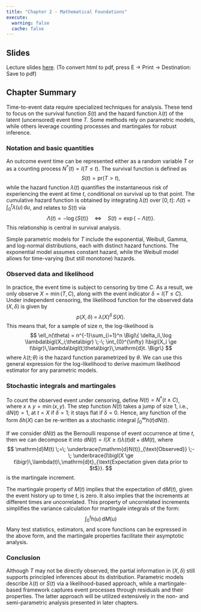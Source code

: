 ```yaml
---
title: "Chapter 2 - Mathematical Foundations"
execute: 
  warning: false
  cache: false
---
```


## Slides

Lecture slides [here](chap2.html){target="_blank"}. (To convert html to pdf, press E $\to$ Print $\to$ Destination: Save to pdf)


## Chapter Summary

Time-to-event data require specialized techniques for analysis.
These tend to focus on the survival function $S(t)$ and the hazard function $\lambda(t)$
of the latent (uncensored) event time $T$.
Some methods rely on parametric models, while others leverage counting processes and martingales 
for robust inference.

### Notation and basic quantities
An outcome event time can be represented either as a random variable $T$ or as a counting process 
$N^*(t) = I(T \le t)$. The survival function is defined as
$$
S(t) = \mathrm{pr}(T > t),
$$
while the hazard function $\lambda(t)$ quantifies the instantaneous risk of experiencing the event at time $t$, 
conditional on survival up to that point. The cumulative hazard function is obtained by integrating 
$\lambda(t)$ over $[0, t]$:
$\Lambda(t) = \int_0^t \lambda(u)\,\mathrm{d}u$,
and relates to $S(t)$ via
$$
\Lambda(t) = -\log\bigl\{S(t)\bigr\} \quad\Longleftrightarrow\quad S(t) = \exp\bigl\{-\Lambda(t)\bigr\}.
$$
This relationship is central in survival analysis. 

Simple parametric models for $T$ include the exponential, Weibull, Gamma,
and log-normal distributions, each with distinct hazard functions.
The exponential model assumes constant hazard, while the Weibull model allows for time-varying
(but still monotone) hazards.

### Observed data and likelihood

In practice, the event time is subject to censoring by time $C$.
As a result, we only observe $X = \min(T, C)$, along with the event indicator
$\delta = I(T \le C)$. Under independent censoring, 
the likelihood function for the observed data $(X, \delta)$
is given by
$$
p\bigl(X,\delta\bigr)
\;=\;
\lambda\bigl(X\bigr)^{\delta}\,S\bigl(X\bigr).
$$
This means that, for a sample of size $n$, the log-likelihood is
$$
\ell_n(\theta) =  
n^{-1}\sum_{i=1}^n
\Bigl\{
  \delta_i\,\log \lambda\bigl(X_i;\theta\bigr)
  \;-\;
  \int_{0}^{\infty} 
    I\bigl(X_i \ge t\bigr)\,\lambda\bigl(t;\theta\bigr)\,\mathrm{d}t.
\Bigr\}
$$
where $\lambda(t;\theta)$ is the hazard function parametrized by $\theta$.
We can use this general expression for the log-likelihood to derive maximum likelihood
estimator for any parametric models.

### Stochastic integrals and martingales
 To count the observed event under censoring, define
$N(t) = N^*(t\wedge C)$, where $x\wedge y = \min(x, y)$.
The step function $N(t)$ takes a jump of size 1, i.e., $\mathrm{d}N(t)=1$,
at $t = X$ if $\delta = 1$; it stays flat if $\delta = 0$. Hence, 
any function of the form $\delta h(X)$ can be re-written as 
a stochastic integral $\int_0^\infty h(t)\mathrm{d}N(t)$.

If we consider $\mathrm{d}N(t)$ as the Bernoulli response of event occurrence at time $t$,
then we can decompose it into $\mathrm{d}N(t) = I(X\ge t)\lambda(t)\mathrm{d} t + \mathrm{d}M(t)$,
where
$$
\mathrm{d}M(t)
\;=\;
\underbrace{\mathrm{d}N(t)}_{\text{Observed}} 
\;-\;
\underbrace{I\bigl(X \ge t\bigr)\,\lambda(t)\,\mathrm{d}t}_{\text{Expectation given data
prior to $t$}}.
$$
is the martingale increment. 

The martingale property of $M(t)$ implies that the expectation of $\mathrm{d}M(t)$, given the event history up to time $t$, is zero. It also implies that the increments at different times are uncorrelated. This property of uncorrelated increments simplifies the variance calculation for martingale integrals of the form:
$$
\int_0^t h(u)\,\mathrm{d}M(u)
$$
Many test statistics, estimators, and score functions can be expressed in the above form, and the  martingale properties facilitate their asymptotic analysis.

### Conclusion

Although $T$ may not be directly observed, the partial information in $(X, \delta)$ 
still supports principled inferences about its distribution. Parametric models 
describe $\lambda(t)$ or $S(t)$ via a likelihood-based approach, while a martingale-based 
framework captures event processes through residuals and their properties. 
The latter approach will be utilized extensively in the non- and semi-parametric
analysis presented in later chapters.

